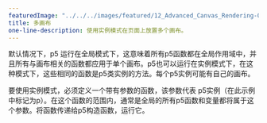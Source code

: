 ---
featuredImage: "../../../images/featured/12_Advanced_Canvas_Rendering-01_Multiple_Canvases-thumbnail.png"
title: 多画布
one-line-description: 使用实例模式在页面上放置多个画布。
---

默认情况下，p5 运行在全局模式下，这意味着所有p5函数都在全局作用域中，并且所有与画布相关的函数都应用于单个画布。p5也可以运行在实例模式下，在这种模式下，这些相同的函数是p5类实例的方法。每个p5实例可能有自己的画布。

要使用实例模式，必须定义一个带有参数的函数，该参数代表 p5实例（在此示例中标记为p）。在这个函数的范围内，通常是全局的所有p5函数和变量都将属于这个参数。将函数传递给p5构造函数，运行它。
